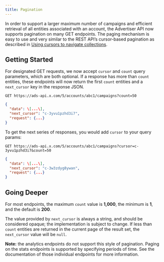 ```yaml
---
title: Pagination
---
```


In order to support a larger maximum number of campaigns and efficient retrieval of all entities associated with an account, the Advertiser API now supports pagination on many GET endpoints. The paging mechanism is easy to use and very similar to the REST API’s cursor-based pagination as described in [Using cursors to navigate collections](https://developer.x.com/en/docs/x-api/v1/pagination).

## Getting Started

For designated GET requests, we now accept `cursor` and `count` query parameters, which are both optional. If a response has more than `count` entities, these endpoints will now return the first `count` entities and a `next_cursor` key in the response JSON.

`GET https://ads-api.x.com/5/accounts/abc1/campaigns?count=50`

```json
{
  "data": \[...\],
  "next_cursor": "c-3yvu1pzhd3i7",
  "request": {...}
}
```

To get the next series of responses, you would add `cursor` to your query params:

`GET https://ads-api.x.com/5/accounts/abc1/campaigns?cursor=c-3yvu1pzhd3i7&count=50`

```json
{
  "data": \[...\],
  "next_cursor": "c-3w3zdyg8ywan",
  "request": {...}
}
```
## Going Deeper

For most endpoints, the maximum `count` value is **1,000**, the minimum is **1**, and the default is **200**.

The value provided by `next_cursor` is always a string, and should be considered opaque; the implementation is subject to change. If less than `count` entities are returned in the current page of the result set, the `next_cursor` value will be `null`.

**Note:** the analytics endpoints do not support this style of pagination. Paging on the stats endpoints is supported by specifying periods of time. See the documentation of those individual endpoints for more information.

